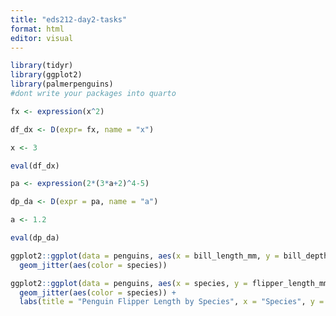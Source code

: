 ```yaml
---
title: "eds212-day2-tasks"
format: html
editor: visual
---
```


```r
library(tidyr)
library(ggplot2)
library(palmerpenguins)
#dont write your packages into quarto

fx <- expression(x^2)

df_dx <- D(expr= fx, name = "x")

x <- 3

eval(df_dx)

```

```r
pa <- expression(2*(3*a+2)^4-5)

dp_da <- D(expr = pa, name = "a")

a <- 1.2

eval(dp_da)
```

```r
ggplot2::ggplot(data = penguins, aes(x = bill_length_mm, y = bill_depth_mm)) +
  geom_jitter(aes(color = species))
```

```r
ggplot2::ggplot(data = penguins, aes(x = species, y = flipper_length_mm)) +
  geom_jitter(aes(color = species)) +
  labs(title = "Penguin Flipper Length by Species", x = "Species", y = "length (mm)")
```

